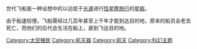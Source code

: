 {{多個問題|
{{expand|time=2015-11-25T12:40:18+00:00}}
{{unreferenced|time=2015-11-25T12:40:18+00:00}}
}}
{{multiple image
 | direction = vertical
 | width = 250
 | footer = 几种世代飞船的概念设计
 | image1 = Bernal Sphere 3.jpeg
 | alt1 = 
 | caption1 = <center>{{tsl|en|Bernal Sphere|}}</center> 
 | image2 = Spacecolony3edit.jpeg
 | alt2 = 
 | caption2 = <center>[[歐尼爾圓柱體|歐尼爾圓柱體]]</center>
 | image3 = Stanford torus under construction.jpg
 | alt3 = 
 | caption3 = <center>[[史丹佛環面|史丹佛環面]]</center>
 }}

世代飞船是一种设想中的以远低于[[光速|光速]]进行[[恆星際旅行|恆星際旅行]]的[[星舰|星舰]]。

由于船速较慢，飞船需经过几百年甚至上千年才能到达目的地，原来的船员会老去死亡，而他们的后代会生活在船上，直到飞达目的地。
{{Space-stub}}

[[Category:太空殖民|Category:太空殖民]]
[[Category:航天器|Category:航天器]]
[[Category:航天|Category:航天]]
[[Category:科幻主题|Category:科幻主题]]